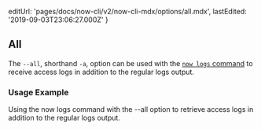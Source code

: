
  editUrl: 'pages/docs/now-cli/v2/now-cli-mdx/options/all.mdx',
  lastEdited: '2019-09-03T23:06:27.000Z'
}

## All

The `--all`, shorthand `-a`, option can be used with the [`now logs` command](/docs/now-cli/#commands/logs) to receive access logs in addition to the regular logs output.

### Usage Example

<Snippet dark text="now logs --all" />
<Caption>Using the <InlineCode>now logs</InlineCode> command with the <InlineCode>--all</InlineCode> option to retrieve access logs in addition to the regular logs output.</Caption>
